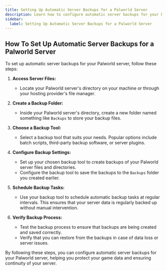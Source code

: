 ```yaml
---
title: Setting Up Automatic Server Backups for a Palworld Server
description: Learn how to configure automatic server backups for your Palworld server to protect your game data.
sidebar: 
  label: Setting Up Automatic Server Backups for a Palworld Server
---
```


## How To Set Up Automatic Server Backups for a Palworld Server

To set up automatic server backups for your Palworld server, follow these steps:

1. **Access Server Files:**
   - Locate your Palworld server's directory on your machine or through your hosting provider's file manager.

2. **Create a Backup Folder:**
   - Inside your Palworld server's directory, create a new folder named something like `Backups` to store your backup files.

3. **Choose a Backup Tool:**
   - Select a backup tool that suits your needs. Popular options include batch scripts, third-party backup software, or server plugins.

4. **Configure Backup Settings:**
   - Set up your chosen backup tool to create backups of your Palworld server files and directories.
   - Configure the backup tool to save the backups to the `Backups` folder you created earlier.

5. **Schedule Backup Tasks:**
   - Use your backup tool to schedule automatic backup tasks at regular intervals. This ensures that your server data is regularly backed up without manual intervention.

6. **Verify Backup Process:**
   - Test the backup process to ensure that backups are being created and saved correctly.
   - Verify that you can restore from the backups in case of data loss or server issues.

By following these steps, you can configure automatic server backups for your Palworld server, helping you protect your game data and ensuring continuity of your server.
